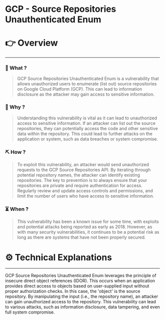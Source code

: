 # GCP - Source Repositories Unauthenticated Enum


# 👉 Overview

---

### 👀 What ?

> GCP Source Repositories Unauthenticated Enum is a vulnerability that allows unauthorized users to enumerate (list out) source repositories on Google Cloud Platform (GCP). This can lead to information disclosure as the attacker may gain access to sensitive information.
> 

### 🧐 Why ?

> Understanding this vulnerability is vital as it can lead to unauthorized access to sensitive information. If an attacker can list out the source repositories, they can potentially access the code and other sensitive data within the repository. This could lead to further attacks on the application or system, such as data breaches or system compromise.
> 

### ⛏️ How ?

> To exploit this vulnerability, an attacker would send unauthorized requests to the GCP Source Repositories API. By iterating through potential repository names, the attacker can identify existing repositories. The key to prevention is to always ensure that your repositories are private and require authentication for access. Regularly review and update access controls and permissions, and limit the number of users who have access to sensitive information.
> 

### ⏳ When ?

> This vulnerability has been a known issue for some time, with exploits and potential attacks being reported as early as 2018. However, as with many security vulnerabilities, it continues to be a potential risk as long as there are systems that have not been properly secured.
> 

# ⚙️ Technical Explanations

---

GCP Source Repositories Unauthenticated Enum leverages the principle of insecure direct object references (IDOR). This occurs when an application provides direct access to objects based on user-supplied input without proper authorization checks. In this case, the 'object' is the source repository. By manipulating the input (i.e., the repository name), an attacker can gain unauthorized access to the repository. This vulnerability can lead to various attacks, such as information disclosure, data tampering, and even full system compromise.
